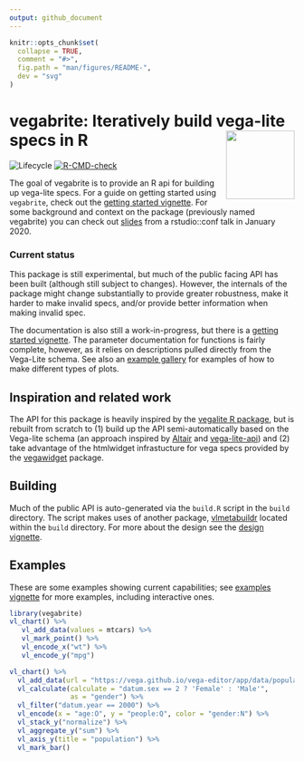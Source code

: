 ```yaml
---
output: github_document
---
```


<!-- README.md is generated from README.Rmd. Please edit that file -->

```r
knitr::opts_chunk$set(
  collapse = TRUE,
  comment = "#>",
  fig.path = "man/figures/README-",
  dev = "svg"
)
```

vegabrite: Iteratively build vega-lite specs in R <img src='man/figures/logo.png' align="right" width="121" />
=================================================

<!-- badges: start -->
![Lifecycle](https://img.shields.io/badge/lifecycle-experimental-orange.svg)
[![R-CMD-check](https://github.com/vegawidget/vegabrite/workflows/R-CMD-check/badge.svg)](https://github.com/vegawidget/vegabrite/actions)

<!-- badges: end -->


The goal of vegabrite is to provide an R api for building up vega-lite specs. For a guide on getting started using `vegabrite`, check out the [getting started vignette](https://vegawidget.github.io/vegabrite/articles/articles/introduction.html). For some background and context on the package (previously named vegabrite) you can check out [slides](https://docs.google.com/presentation/d/e/2PACX-1vRUDiM3DaPjYP5b1BafSraf8GWwJk_jy6YV_l9lZgeBVwKDSfqiHcTn8M-Qm-6U7frMX7SLqQthJxah/pub?start=false&loop=false&delayms=3000) from a rstudio::conf talk in January 2020.

### Current status

This package is still experimental, but much of the public facing API has been built (although still subject to changes). However, the internals of the package might change substantially to provide greater robustness, make it harder to make invalid specs, and/or provide better information when making invalid spec.

The documentation is also still a work-in-progress, but there is a [getting started vignette](https://vegawidget.github.io/vegabrite/articles/articles/introduction.html). The parameter documentation for functions is fairly complete, however, as it relies on descriptions pulled directly from the Vega-Lite schema. See also an [example gallery](https://vegawidget.github.io/vegabrite/articles/articles/example_gallery.html) for examples of how to make different types of plots.

## Inspiration and related work

The API for this package is heavily inspired by the [vegalite R package](https://github.com/hrbrmstr/vegalite), but is rebuilt from scratch to (1) build up the API semi-automatically based on the Vega-lite schema (an approach inspired by [Altair](https://github.com/altair-viz/altair) and [vega-lite-api](https://github.com/vega/vega-lite-api)) and (2) take advantage of the htmlwidget infrastucture for vega specs provided by the [vegawidget](https://github.com/vegawidget/vegawidget) package.

## Building

Much of the public API is auto-generated via the `build.R` script in the `build` directory. The script makes uses of another package, [vlmetabuildr](https://github.com/vegawidget/vegabrite/tree/master/build/vlmetabuildr) located within the `build` directory. For more about the design see the [design vignette](https://vegawidget.github.io/vegabrite/articles/design.html).

## Examples

These are some examples showing current capabilities; see [examples vignette](https://vegawidget.github.io/vegabrite/articles/articles/examples.html) for more examples, including interactive ones.

```r
library(vegabrite)
vl_chart() %>%
   vl_add_data(values = mtcars) %>%
   vl_mark_point() %>%
   vl_encode_x("wt") %>%
   vl_encode_y("mpg") 
```

```r
vl_chart() %>%
  vl_add_data(url = "https://vega.github.io/vega-editor/app/data/population.json") %>%
  vl_calculate(calculate = "datum.sex == 2 ? 'Female' : 'Male'", 
               as = "gender") %>%
  vl_filter("datum.year == 2000") %>%
  vl_encode(x = "age:O", y = "people:Q", color = "gender:N") %>%
  vl_stack_y("normalize") %>%
  vl_aggregate_y("sum") %>%
  vl_axis_y(title = "population") %>%
  vl_mark_bar() 
```

